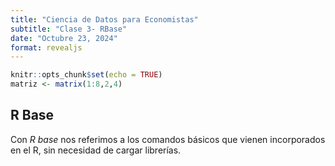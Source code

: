 ```yaml
---
title: "Ciencia de Datos para Economistas"
subtitle: "Clase 3- RBase"
date: "Octubre 23, 2024"
format: revealjs
---
```


```r
knitr::opts_chunk$set(echo = TRUE)
matriz <- matrix(1:8,2,4)
```

## R Base

Con *R base* nos referimos a los comandos básicos que vienen incorporados en el R, sin necesidad de cargar librerías.

## 
